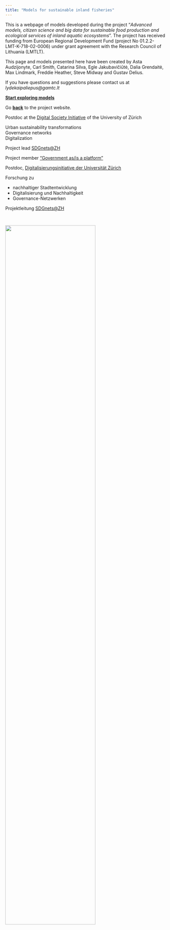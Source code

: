 ```yaml
---
title: "Models for sustainable inland fisheries" 
---
```


<!-- NOTE: you must edit this .qmd file  for it to refresh on github pages, edit 3-->

This is a webpage of models developed during the project "*Advanced models, citizen science and big data for sustainable food production and ecological services of inland aquatic ecosystems*". The project has received funding from European Regional Development Fund (project No 01.2.2-LMT-K-718-02-0006) under grant agreement with the Research Council of Lithuania (LMTLT).

This page and models presented here have been created by Asta Audzijonyte, Carl Smith, Catarina Silva, Egle Jakubavičiūtė, Dalia Grendaitė, Max Lindmark, Freddie Heather, Steve Midway and Gustav Delius.

If you have questions and suggestions please contact us at *lydekaipaliepus\@gamtc.lt*

[**Start exploring models**](./en/models.html)

Go [**back**](https://en.sif.lt) to the project website.



::: {when-profile="english"}
Postdoc at the [Digital Society Initiative](https://www.dsi.uzh.ch/de.html) of the University of Zürich

Urban sustainability transformations \
Governance networks \
Digitalization


Project lead [SDGnets\@ZH](https://www.sdgnets.ch/)

Project member ["Government as/is a platform"](https://dizh.ch/en/2022/06/07/government-as-is-a-platform-2/)
:::

::: {when-profile="lithuanian"}
Postdoc, [Digitalisierungsinitiative der Universität Zürich](https://www.dsi.uzh.ch/de.html)


Forschung zu 

- nachhaltiger Stadtentwicklung
- Digitalisierung und Nachhaltigkeit
- Governance-Netzwerken

Projektleitung [SDGnets\@ZH](https://www.sdgnets.ch/)

:::



::: grid
<br>

<!-- Logos -->

::: g-col-12
![](images/logos_english.png){fig-align="center" width="75%"}
:::
:::
